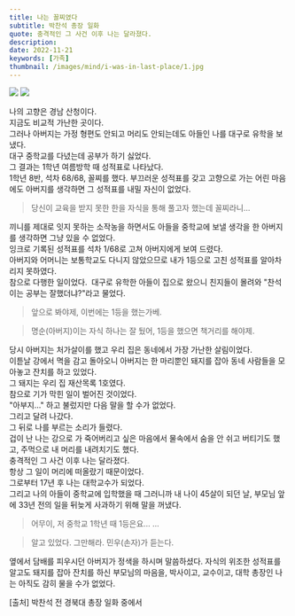 ```yaml
---
title: 나는 꼴찌였다
subtitle: 박찬석 총장 일화 
quote: 충격적인 그 사건 이후 나는 달라졌다.
description: 
date: 2022-11-21
keywords: [가족]
thumbnail: /images/mind/i-was-in-last-place/1.jpg
---
```


![](/images/mind/i-was-in-last-place/1.jpg)
![](/images/mind/i-was-in-last-place/2.jpg)

나의 고향은 경남 산청이다.  
지금도 비교적 가난한 곳이다.  
그러나 아버지는 가정 형편도 안되고 머리도 안되는데도 아들인 나를 대구로 유학을 보냈다.  
대구 중학교를 다녔는데 공부가 하기 싫었다.  
그 결과는 1학년 여름방학 때 성적표로 나타났다.  
1학년 8반, 석차 68/68, 꼴찌를 했다. 
부끄러운 성적표를 갖고 고향으로 가는 어린 마음에도 아버지를 생각하면 그 성적표를 내밀 자신이 없었다. 

> 당신이 교육을 받지 못한 한을 자식을 통해 풀고자 했는데 꼴찌라니... 

끼니를 제대로 잇지 못하는 소작농을 하면서도 아들을 중학교에 보낼 생각을 한 아버지를 생각하면 그냥 있을 수 없었다.  
잉크로 기록된 성적표를 석차 1/68로 고쳐 아버지에게 보여 드렸다.  
아버지와 어머니는 보통학교도 다니지 않았으므로 내가 1등으로 고친 성적표를 알아차리지 못하였다.  
참으로 다행한 일이었다.  ​
대구로 유학한 아들이 집으로 왔으니 친지들이 몰려와 "찬석이는 공부는 잘했더냐?"라고 물었다.  

> 앞으로 봐야제, 이번에는 1등을 했는가베. 

> 명순(아버지)이는 자식 하나는 잘 뒀어, 1등을 했으면 책거리를 해야제. 

당시 아버지는 처가살이를 했고 우리 집은 동네에서 가장 가난한 살림이었다.  
이튿날 강에서 멱을 감고 돌아오니 아버지는 한 마리뿐인 돼지를 잡아 동네 사람들을 모아놓고 잔치를 하고 있었다.  
그 돼지는 우리 집 재산목록 1호였다.  
참으로 기가 막힌 일이 벌어진 것이었다.  
"아부지..." 하고 불렀지만 다음 말을 할 수가 없었다.  
그리고 달려 나갔다.  
그 뒤로 나를 부르는 소리가 들렸다.  
겁이 난 나는 강으로 가 죽어버리고 싶은 마음에서 물속에서 숨을 안 쉬고 버티기도 했고, 주먹으로 내 머리를 내려치기도 했다.  
충격적인 그 사건 이후 나는 달라졌다.  
항상 그 일이 머리에 떠올랐기 때문이었다.  
그로부터 17년 후 나는 대학교수가 되었다.  
그리고 나의 아들이 중학교에 입학했을 때 그러니까 내 나이 45살이 되던 날, 부모님 앞에 33년 전의 일을 뒤늦게 사과하기 위해 말을 꺼냈다. 

> 어무이, 저 중학교 1학년 때 1등은요... ... 

> 알고 있었다. 그만해라. 민우(손자)가 듣는다. 

옆에서 담배를 피우시던 아버지가 정색을 하시며 말씀하셨다. 
자식의 위조한 성적표를 알고도 돼지를 잡아 잔치를 하신 부모님의 마음을, 박사이고, 교수이고, 대학 총장인 나는 아직도 감히 물을 수가 없었다. 

<author>[출처] 박찬석 전 경북대 총장 일화 중에서</author>